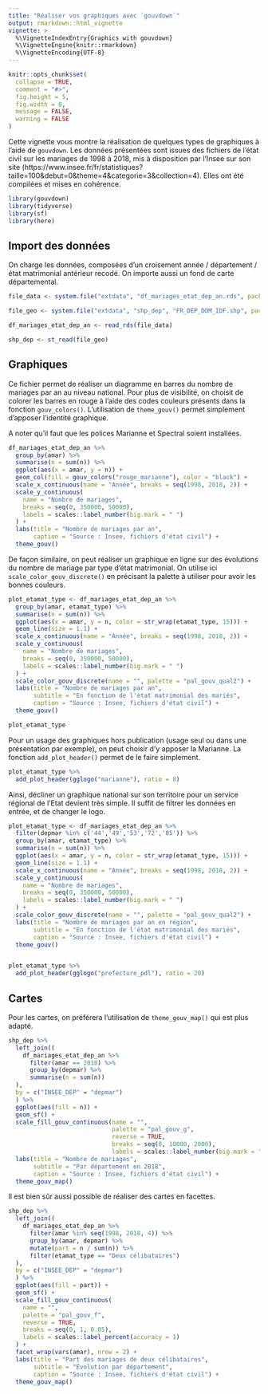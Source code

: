 ```yaml
---
title: "Réaliser vos graphiques avec `gouvdown`"
output: rmarkdown::html_vignette
vignette: >
  %\VignetteIndexEntry{Graphics with gouvdown}
  %\VignetteEngine{knitr::rmarkdown}
  %\VignetteEncoding{UTF-8}
---
```


```r
knitr::opts_chunk$set(
  collapse = TRUE,
  comment = "#>",
  fig.height = 5,
  fig.width = 8,
  message = FALSE,
  warning = FALSE
)
```

Cette vignette vous montre la réalisation de quelques types de graphiques à l'aide de `gouvdown`. Les données présentées sont issues des fichiers de l'état civil sur les mariages de 1998 à 2018, mis à disposition par l'Insee sur son site (https://www.insee.fr/fr/statistiques?taille=100&debut=0&theme=4&categorie=3&collection=4). Elles ont été compilées et mises en cohérence.

```r
library(gouvdown)
library(tidyverse)
library(sf)
library(here)
```

## Import des données

On charge les données, composées d'un croisement année / département / état matrimonial antérieur recodé. On importe aussi un fond de carte départemental.

```r

file_data <- system.file("extdata", "df_mariages_etat_dep_an.rds", package = "gouvdown")

file_geo <- system.file("extdata", "shp_dep", "FR_DEP_DOM_IDF.shp", package = "gouvdown")

df_mariages_etat_dep_an <- read_rds(file_data)

shp_dep <- st_read(file_geo)
```

## Graphiques

Ce fichier permet de réaliser un diagramme en barres du nombre de mariages par an au niveau national. Pour plus de visibilité, on choisit de colorer les barres en rouge à l'aide des codes couleurs présents dans la fonction `gouv_colors()`. L'utilisation de `theme_gouv()` permet simplement d'apposer l'identité graphique.

A noter qu'il faut que les polices Marianne et Spectral soient installées.

```r
df_mariages_etat_dep_an %>%
  group_by(amar) %>%
  summarise(n = sum(n)) %>%
  ggplot(aes(x = amar, y = n)) +
  geom_col(fill = gouv_colors("rouge_marianne"), color = "black") +
  scale_x_continuous(name = "Année", breaks = seq(1998, 2018, 2)) +
  scale_y_continuous(
    name = "Nombre de mariages",
    breaks = seq(0, 350000, 50000),
    labels = scales::label_number(big.mark = " ")
  ) +
  labs(title = "Nombre de mariages par an",
       caption = "Source : Insee, fichiers d'état civil") +
  theme_gouv()
```

De façon similaire, on peut réaliser un graphique en ligne sur des évolutions du nombre de mariage par type d'état matrimonial. On utilise ici `scale_color_gouv_discrete()` en précisant la palette à utiliser pour avoir les bonnes couleurs.

```r
plot_etamat_type <- df_mariages_etat_dep_an %>%
  group_by(amar, etamat_type) %>%
  summarise(n = sum(n)) %>%
  ggplot(aes(x = amar, y = n, color = str_wrap(etamat_type, 15))) +
  geom_line(size = 1.1) +
  scale_x_continuous(name = "Année", breaks = seq(1998, 2018, 2)) +
  scale_y_continuous(
    name = "Nombre de mariages",
    breaks = seq(0, 350000, 50000),
    labels = scales::label_number(big.mark = " ")
  ) +
  scale_color_gouv_discrete(name = "", palette = "pal_gouv_qual2") +
  labs(title = "Nombre de mariages par an",
       subtitle = "En fonction de l'état matrimonial des mariés",
       caption = "Source : Insee, fichiers d'état civil") +
  theme_gouv()

plot_etamat_type
```

Pour un usage des graphiques hors publication (usage seul ou dans une présentation par exemple), on peut choisir d'y apposer la Marianne. La fonction `add_plot_header()` permet de le faire simplement.

```r
plot_etamat_type %>% 
  add_plot_header(gglogo("marianne"), ratio = 8)
```

Ainsi, décliner un graphique national sur son territoire pour un service régional de l'Etat devient très simple. Il suffit de filtrer les données en entrée, et de changer le logo.

```r
plot_etamat_type <- df_mariages_etat_dep_an %>%
  filter(depmar %in% c('44','49','53','72','85')) %>% 
  group_by(amar, etamat_type) %>%
  summarise(n = sum(n)) %>%
  ggplot(aes(x = amar, y = n, color = str_wrap(etamat_type, 15))) +
  geom_line(size = 1.1) +
  scale_x_continuous(name = "Année", breaks = seq(1998, 2018, 2)) +
  scale_y_continuous(
    name = "Nombre de mariages",
    breaks = seq(0, 350000, 50000),
    labels = scales::label_number(big.mark = " ")
  ) +
  scale_color_gouv_discrete(name = "", palette = "pal_gouv_qual2") +
  labs(title = "Nombre de mariages par an en région",
       subtitle = "En fonction de l'état matrimonial des mariés",
       caption = "Source : Insee, fichiers d'état civil") +
  theme_gouv()


plot_etamat_type %>% 
  add_plot_header(gglogo("prefecture_pdl"), ratio = 20)

```

## Cartes

Pour les cartes, on préférera l'utilisation de `theme_gouv_map()` qui est plus adapté.

```r
shp_dep %>%
  left_join((
    df_mariages_etat_dep_an %>%
      filter(amar == 2018) %>%
      group_by(depmar) %>%
      summarise(n = sum(n))
  ),
  by = c("INSEE_DEP" = "depmar")
  ) %>%
  ggplot(aes(fill = n)) +
  geom_sf() +
  scale_fill_gouv_continuous(name = "",
                             palette = "pal_gouv_g",
                             reverse = TRUE,
                             breaks = seq(0, 10000, 2000),
                             labels = scales::label_number(big.mark = " ")) +
  labs(title = "Nombre de mariages",
       subtitle = "Par département en 2018",
       caption = "Source : Insee, fichiers d'état civil") +
  theme_gouv_map()
```

Il est bien sûr aussi possible de réaliser des cartes en facettes.

```r
shp_dep %>%
  left_join((
    df_mariages_etat_dep_an %>%
      filter(amar %in% seq(1998, 2018, 4)) %>%
      group_by(amar, depmar) %>%
      mutate(part = n / sum(n)) %>%
      filter(etamat_type == "Deux célibataires")
  ),
  by = c("INSEE_DEP" = "depmar")
  ) %>%
  ggplot(aes(fill = part)) +
  geom_sf() +
  scale_fill_gouv_continuous(
    name = "",
    palette = "pal_gouv_f",
    reverse = TRUE,
    breaks = seq(0, 1, 0.05),
    labels = scales::label_percent(accuracy = 1)
  ) +
  facet_wrap(vars(amar), nrow = 2) +
  labs(title = "Part des mariages de deux célibataires",
       subtitle = "Évolution par département",
       caption = "Source : Insee, fichiers d'état civil") +
  theme_gouv_map()
```
